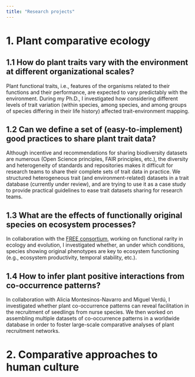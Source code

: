 ```yaml
---
title: "Research projects"
---
```


# 1. Plant comparative ecology

## 1.1 How do plant traits vary with the environment at different organizational scales?

Plant functional traits, i.e., features of the organisms related to their functions and their performance, are expected to vary predictably with the environment. During my Ph.D., I investigated how considering different levels of trait variation (within species, among species, and among groups of species differing in their life history) affected trait-environment mapping.

## 1.2 Can we define a set of (easy-to-implement) good practices to share plant trait data?

Although incentive and recommendations for sharing biodiversity datasets are numerous (Open Science principles, FAIR principles, etc.), the diversity and heterogeneity of standards and repositories makes it difficult for research teams to share their complete sets of trait data in practice. We structured heterogeneous trait (and environment-related) datasets in a trait database (currently under review), and are trying to use it as a case study to provide practical guidelines to ease trait datasets sharing for research teams.

## 1.3 What are the effects of functionally original species on ecosystem processes?

In collaboration with the [FREE consortium](https://www.fondationbiodiversite.fr/la-frb-en-action/programmes-et-projets/le-cesab/free/), working on functional rarity in ecology and evolution, I investigated whether, an under which conditions, species showing original phenotypes are key to ecosystem functioning (e.g., ecosystem productivity, temporal stability, etc.).

## 1.4 How to infer plant positive interactions from co-occurrence patterns?

In collaboration with Alicia Montesinos-Navarro and Miguel Verdú, I investigated whether plant co-occurrence patterns can reveal facilitation in the recruitment of seedlings from nurse species. We then worked on assembling multiple datasets of co-occurrence patterns in a worldwide database in order to foster large-scale comparative analyses of plant recruitment networks.

## 

# 2. Comparative approaches to human culture

